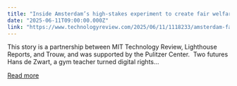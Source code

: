 ```yaml
---
title: "Inside Amsterdam’s high-stakes experiment to create fair welfare AI"
date: "2025-06-11T09:00:00.000Z"
link: "https://www.technologyreview.com/2025/06/11/1118233/amsterdam-fair-welfare-ai-discriminatory-algorithms-failure/"
---
```


This story is a partnership between MIT Technology Review, Lighthouse Reports, and Trouw, and was supported by the Pulitzer Center.&#160; Two futures Hans de Zwart, a gym teacher turned digital rights...

[Read more](https://www.technologyreview.com/2025/06/11/1118233/amsterdam-fair-welfare-ai-discriminatory-algorithms-failure/)

